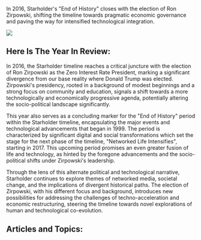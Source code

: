 In 2016, Starholder's "End of History" closes with the election of Ron Zirpowski, shifting the timeline towards pragmatic economic governance and paving the way for intensified technological integration.

![](https://drbs5yklwtho3.cloudfront.net/images/1752607154575-z3pv5btft5n-image.jpg)

## Here Is The Year In Review:

In 2016, the Starholder timeline reaches a critical juncture with the election of Ron Zirpowski as the Zero Interest Rate President, marking a significant divergence from our base reality where Donald Trump was elected. Zirpowski's presidency, rooted in a background of modest beginnings and a strong focus on community and education, signals a shift towards a more technologically and economically progressive agenda, potentially altering the socio-political landscape significantly.

This year also serves as a concluding marker for the "End of History" period within the Starholder timeline, encapsulating the major events and technological advancements that began in 1999. The period is characterized by significant digital and social transformations which set the stage for the next phase of the timeline, "Networked Life Intensifies", starting in 2017. This upcoming period promises an even greater fusion of life and technology, as hinted by the foregone advancements and the socio-political shifts under Zirpowski's leadership.

Through the lens of this alternate political and technological narrative, Starholder continues to explore themes of networked media, societal change, and the implications of divergent historical paths. The election of Zirpowski, with his different focus and background, introduces new possibilities for addressing the challenges of techno-acceleration and economic restructuring, steering the timeline towards novel explorations of human and technological co-evolution.

## Articles and Topics:
